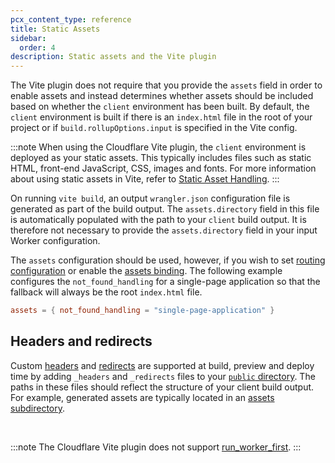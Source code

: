 ```yaml
---
pcx_content_type: reference
title: Static Assets
sidebar:
  order: 4
description: Static assets and the Vite plugin
---
```



The Vite plugin does not require that you provide the `assets` field in order to enable assets and instead determines whether assets should be included based on whether the `client` environment has been built.
By default, the `client` environment is built if there is an `index.html` file in the root of your project or if `build.rollupOptions.input` is specified in the Vite config.

:::note
When using the Cloudflare Vite plugin, the `client` environment is deployed as your static assets.
This typically includes files such as static HTML, front-end JavaScript, CSS, images and fonts.
For more information about using static assets in Vite, refer to [Static Asset Handling](https://vite.dev/guide/assets).
:::

On running `vite build`, an output `wrangler.json` configuration file is generated as part of the build output.
The `assets.directory` field in this file is automatically populated with the path to your `client` build output.
It is therefore not necessary to provide the `assets.directory` field in your input Worker configuration.

The `assets` configuration should be used, however, if you wish to set [routing configuration](/workers/static-assets/routing/) or enable the [assets binding](/workers/static-assets/binding/#binding).
The following example configures the `not_found_handling` for a single-page application so that the fallback will always be the root `index.html` file.

<WranglerConfig>

```toml
assets = { not_found_handling = "single-page-application" }
```

</WranglerConfig>

## Headers and redirects

Custom [headers](/workers/static-assets/headers/) and [redirects](/workers/static-assets/redirects/) are supported at build, preview and deploy time by adding `_headers` and `_redirects` files to your [`public` directory](https://vite.dev/guide/assets#the-public-directory).
The paths in these files should reflect the structure of your client build output.
For example, generated assets are typically located in an [assets subdirectory](https://vite.dev/config/build-options#build-assetsdir).

<br />

:::note
The Cloudflare Vite plugin does not support [run_worker_first](/workers/static-assets/binding/#run_worker_first).
:::
